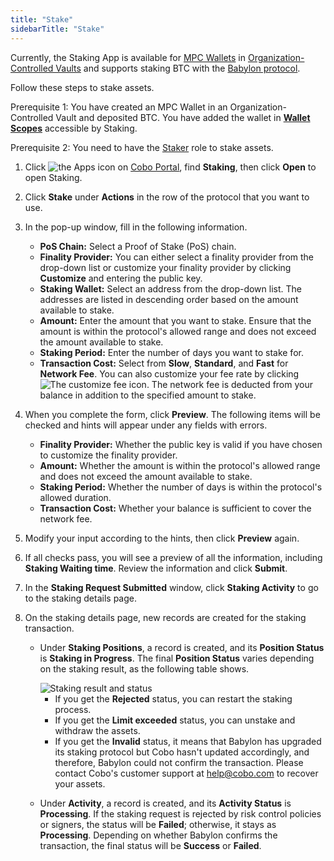 ```yaml
---
title: "Stake"
sidebarTitle: "Stake"
---
```

<Info>Currently, the Staking App is available for [MPC Wallets](/en/portal/mpc-wallets/introduction) in [Organization-Controlled Vaults](/en/portal/mpc-wallets/ocw/create-mpc-vault) and supports staking BTC with the [Babylon protocol](https://babylonlabs.io/).</Info>

Follow these steps to stake assets.

<Note>Prerequisite 1: You have created an MPC Wallet in an Organization-Controlled Vault and deposited BTC. You have added the wallet in [**Wallet Scopes**](/en/portal/portal-apps/app-settings) accessible by Staking.</Note>

<Note>Prerequisite 2: You need to have the [Staker](/en/portal/organization/roles-and-permissions) role to stake assets.</Note>

1. Click <img src="/en/images/common/icon_apps.svg" className="icon" alt="the Apps icon"/> on [Cobo Portal](https://portal.cobo.com/login), find **Staking**, then click **Open** to open Staking.
2. Click **Stake** under **Actions** in the row of the protocol that you want to use.
3. In the pop-up window, fill in the following information.

    - **PoS Chain:** Select a Proof of Stake (PoS) chain.
    - **Finality Provider:** You can either select a finality provider from the drop-down list or customize your finality provider by clicking **Customize** and entering the public key.
    - **Staking Wallet:** Select an address from the drop-down list. The addresses are listed in descending order based on the amount available to stake.
    - **Amount:** Enter the amount that you want to stake. Ensure that the amount is within the protocol's allowed range and does not exceed the amount available to stake.
    - **Staking Period:** Enter the number of days you want to stake for.
    - **Transaction Cost:** Select from **Slow**, **Standard**, and **Fast** for **Network Fee**. You can also customize your fee rate by clicking <img src="/en/images/portal-apps/staking/setting.svg" className="icon" alt="The customize fee icon"/>. The network fee is deducted from your balance in addition to the specified amount to stake.

4. When you complete the form, click **Preview**. The following items will be checked and hints will appear under any fields with errors.

    - **Finality Provider:** Whether the public key is valid if you have chosen to customize the finality provider.
    - **Amount:** Whether the amount is within the protocol's allowed range and does not exceed the amount available to stake.
    - **Staking Period:** Whether the number of days is within the protocol's allowed duration.
    - **Transaction Cost:** Whether your balance is sufficient to cover the network fee.

5. Modify your input according to the hints, then click **Preview** again. 
6. If all checks pass, you will see a preview of all the information, including **Staking Waiting time**. Review the information and click **Submit**.
7. In the **Staking Request Submitted** window, click **Staking Activity** to go to the staking details page.
8. On the staking details page, new records are created for the staking transaction.

    - Under **Staking Positions**, a record is created, and its **Position Status** is **Staking in Progress**. The final **Position Status** varies depending on the staking result, as the following table shows.
        
        <img src="/en/images/portal-apps/staking/BTC/staking_position_status.svg" className="diagram" alt="Staking result and status"/>

        - If you get the **Rejected** status, you can restart the staking process.
        - If you get the **Limit exceeded** status, you can unstake and withdraw the assets.
        - If you get the **Invalid** status, it means that Babylon has upgraded its staking protocol but Cobo hasn't updated accordingly, and therefore, Babylon could not confirm the transaction. Please contact Cobo's customer support at [help@cobo.com](mailto:help@cobo.com) to recover your assets.

    - Under **Activity**, a record is created, and its **Activity Status** is **Processing**. If the staking request is rejected by risk control policies or signers, the status will be **Failed**; otherwise, it stays as **Processing**. Depending on whether Babylon confirms the transaction, the final status will be **Success** or **Failed**.
